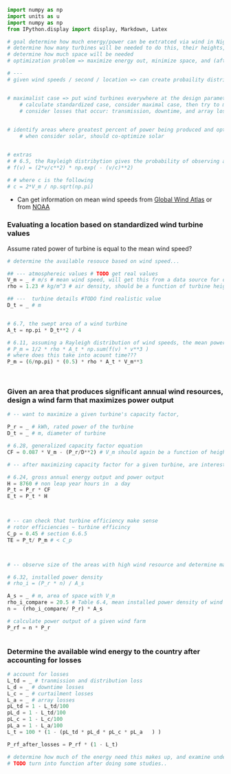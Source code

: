 ```python


import numpy as np
import units as u
import numpy as np
from IPython.display import display, Markdown, Latex

# goal determine how much energy/power can be extratced via wind in Nigeria 
# determine how many turbines will be needed to do this, their heights, turbine diameters (design) etc 
# determine how much space will be needed 
# optimization problem => maximize energy out, minimize space, and (after introduce cost, minimize cost)

# ---
# given wind speeds / second / location => can create probaility distribution, and determine mean wind speed  in each location 


# maximalist case => put wind turbines everywhere at the design parameters that maximize the power output 
    # calculate standardized case, consider maximal case, then try to minimize differences between standard and max while cost optimizing, and increasing uniformity 
    # consider losses that occur: transmission, downtime, and array losses, and efficiencies
    

# identify areas where greatest percent of power being produced and optimize spacing in those areas, while considering where populations currently are 
    # when consider solar, should co-optimize solar 


# extras 
# # 6.5, the Rayleigh distribytion gives the probability of observing a given wind speed, and is the Weibull frequency distribution inserting k = 2
# f(v) = (2*v/c**2) * np.exp( - (v/c)**2)

# # where c is the following 
# c = 2*V_m / np.sqrt(np.pi)
```

- Can get information on mean wind speeds from [Global Wind Atlas](https://globalwindatlas.info/en/area/Nigeria?download=print) or from [NOAA](https://www.emc.ncep.noaa.gov/emc_new.php)


### Evaluating a location based on standardized wind turbine values 
Assume rated power of turbine is equal to the mean wind speed?

```python
# determine the available resouce based on wind speed...

## --- atmosphereic values # TODO get real values 
V_m = _ # m/s # mean wind speed, will get this from a data source for different areas.
rho = 1.23 # kg/m^3 # air density, should be a function of turbine height 

## ---  turbine details #TODO find realistic value 
D_t = _ # m 


# 6.7, the swept area of a wind turbine 
A_t = np.pi * D_t**2 / 4

# 6.11, assuming a Rayleigh distribution of wind speeds, the mean power over time is 
# P_m = 1/2 * rho * A_t * np.sum(f(v) * v**3 )
# where does this take into acount time???
P_m = (6/np.pi) * (0.5) * rho * A_t * V_m**3




```

### Given an area that produces significant annual wind resources, design a wind farm that maximizes power output 
```python

# -- want to maximize a given turbine's capacity factor, 

P_r = _ # kWh, rated power of the turbine 
D_t = _ # m, diameter of turbine 

# 6.28, generalized capacity factor equation 
CF = 0.087 * V_m - (P_r/D**2) # V_m should again be a function of height, and this should play a role..

# -- after maximizing capacity factor for a given turbine, are interested in how power and energy output look 

# 6.24, gross annual energy output and power output 
H = 8760 # non leap year hours in  a day 
P_t = P_r * CF
E_t = P_t * H 



# -- can check that turbine efficiency make sense 
# rotor efficiencies ~ turbine efficincy 
C_p = 0.45 # section 6.6.5
TE = P_t/ P_m # < C_p 



# -- observe size of the areas with high wind resource and determine max number of turbines could put there 

# 6.32, installed power density 
# rho_i = (P_r * n) / A_s

A_s = _ # m, area of space with V_m 
rho_i_compare = 20.5 # Table 6.4, mean installed power density of wind farms outside europe 
n =  (rho_i_compare/ P_r) * A_s 

# calculate power output of a given wind farm 
P_rf = n * P_r 



```

### Determine the available wind energy to the country after accounting for losses 

``` python

# account for losses 
L_td = _ # tranmission and distribution loss 
L_d = _ # downtime losses 
L_c = _ # curtailment losses 
L_a = _ # array losses 
pL_td = 1 - L_td/100 
pL_d = 1 - L_td/100 
pL_c = 1 - L_c/100
pL_a = 1 - L_a/100 
L_t = 100 * (1 - (pL_td * pL_d * pL_c * pL_a   ) )

P_rf_after_losses = P_rf * (1 - L_t)

# determine how much of the energy need this makes up, and examine under different scenarios.. (min, max => cheapest, most expensive...)
# TODO turn into function after doing some studies..
```

